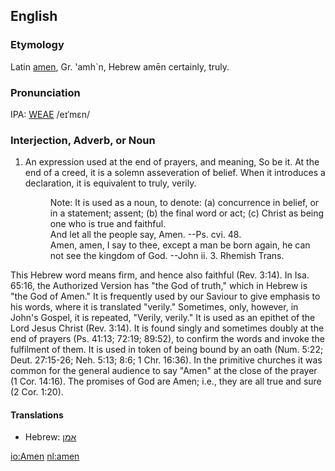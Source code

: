 ==English==
===Etymology===
Latin [[amen]], Gr. 'amh`n, Hebrew ame&#772;n certainly, truly.

===Pronunciation===
IPA: [[WEAE]] /eɪˈmɛn/

===Interjection, Adverb, or Noun===
# An expression used at the end of prayers, and meaning, So be it. At the end of a creed, it is a solemn asseveration of belief. When it introduces a declaration, it is equivalent to truly, verily.
#:    Note: It is used as a noun, to denote: (a) concurrence in belief, or in a statement; assent; (b) the final word or act; (c) Christ as being one who is true and faithful.
#:    And let all the people say, Amen. --Ps. cvi. 48.
#:    Amen, amen, I say to thee, except a man be born again, he can not see the kingdom of God. --John ii. 3. Rhemish Trans.
<!-- material copied from Webster's Revised Unabridged Dictionary (1913) -->

This Hebrew word means firm, and hence also faithful (Rev. 3:14). In Isa. 65:16, the Authorized Version has "the God of truth," which in Hebrew is "the God of Amen." It is frequently  used by our Saviour to give emphasis to his words, where it is translated "verily." Sometimes, only, however, in John's Gospel, it is repeated, "Verily, verily." It is used as an epithet of the Lord Jesus Christ (Rev. 3:14). It is found singly and sometimes doubly at the end of prayers  (Ps. 41:13; 72:19; 89:52), to confirm the words and invoke the  fulfilment of them. It is used in token of being bound by an oath (Num. 5:22; Deut. 27:15-26; Neh. 5:13; 8:6; 1 Chr. 16:36). In the primitive churches it was common for the general audience  to say "Amen" at the close of the prayer (1 Cor. 14:16). The promises of God are Amen; i.e., they are all true and sure  (2 Cor. 1:20). 
<!-- material copied from Easton's 1897 Bible Dictionary -->

====Translations====
*Hebrew: [[אמן]]

[[io:Amen]]
[[nl:amen]]